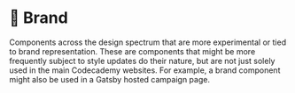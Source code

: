 
<Meta title="Brand/About" />

# 💸 Brand

Components across the design spectrum that are more experimental or tied to brand representation.
These are components that might be more frequently subject to style updates do their nature, but are not just solely used in the main Codecademy websites.
For example, a brand component might also be used in a Gatsby hosted campaign page.
